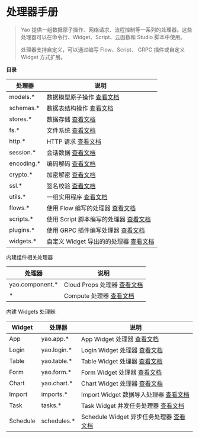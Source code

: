 # 处理器手册

<blockquote>
  <p>
    Yao
    提供一组数据原子操作、网络请求、流程控制等一系列的处理器。这些处理器可以在命令行、Widget、Script、云函数和
    Studio 脚本中使用。
  </p>
  <p>
    处理器支持自定义，可以通过编写 Flow、Script、 GRPC 插件或自定义 Widget
    方式扩展。
  </p>
</blockquote>

**目录**

| 处理器      | 说明                                                        |
| ----------- | ----------------------------------------------------------- |
| models.\*   | 数据模型原子操作 [查看文档](../手册/处理器/Model)           |
| schemas.\*  | 数据表结构操作 [查看文档](../手册/处理器/Schema)            |
| stores.\*   | 数据存储 [查看文档](../手册/处理器/Store)                   |
| fs.\*       | 文件系统 [查看文档](../手册/处理器/Network)                 |
| http.\*     | HTTP 请求 [查看文档](../手册/处理器/HTTP)                   |
| session.\*  | 会话数据 [查看文档](../手册/处理器/Session)                 |
| encoding.\* | 编码解码 [查看文档](../手册/处理器/Encoding)                |
| crypto.\*   | 加密解密 [查看文档](../手册/处理器/Crypto)                  |
| ssl.\*      | 签名校验 [查看文档](../手册/处理器/SSL)                     |
| utils.\*    | 一组实用程序 [查看文档](../手册/处理器/Utils)               |
| flows.\*    | 使用 Flow 编写的处理器 [查看文档](逻辑编排)                 |
| scripts.\*  | 使用 Script 脚本编写的处理器 [查看文档](逻辑编排)           |
| plugins.\*  | 使用 GRPC 插件编写处理器 [查看文档](../进阶/编写插件)       |
| widgets.\*  | 自定义 Widget 导出的的处理器 [查看文档](../专家/编写Widget) |

内建组件相关处理器

| 处理器           | 说明                                                    |
| ---------------- | ------------------------------------------------------- |
| yao.component.\* | Cloud Props 处理器 [查看文档](../手册/处理器/Component) |
| \*               | Compute 处理器 [查看文档](../手册/处理器/Compute)       |

内建 Widgets 处理器:

| Widget   | 处理器       | 说明                                                               |
| -------- | ------------ | ------------------------------------------------------------------ |
| App      | yao.app.\*   | App Widget 处理器 [查看文档](../手册/处理器/App)                   |
| Login    | yao.login.\* | Login Widget 处理器 [查看文档](../手册/处理器/Login)               |
| Table    | yao.table.\* | Table Widget 处理器 [查看文档](../手册/处理器/Table)               |
| Form     | yao.form.\*  | Form Widget 处理器 [查看文档](../手册/处理器/Form)                 |
| Chart    | yao.chart.\* | Chart Widget 处理器 [查看文档](../手册/处理器/Chart)               |
| Import   | imports.\*   | Import Widget 数据导入处理器 [查看文档](../手册/处理器/Chart)      |
| Task     | tasks.\*     | Task Widget 并发任务处理器 [查看文档](../手册/处理器/Task)         |
| Schedule | schedules.\* | Schedule Widget 异步任务处理器 [查看文档](../手册/处理器/Schedule) |
